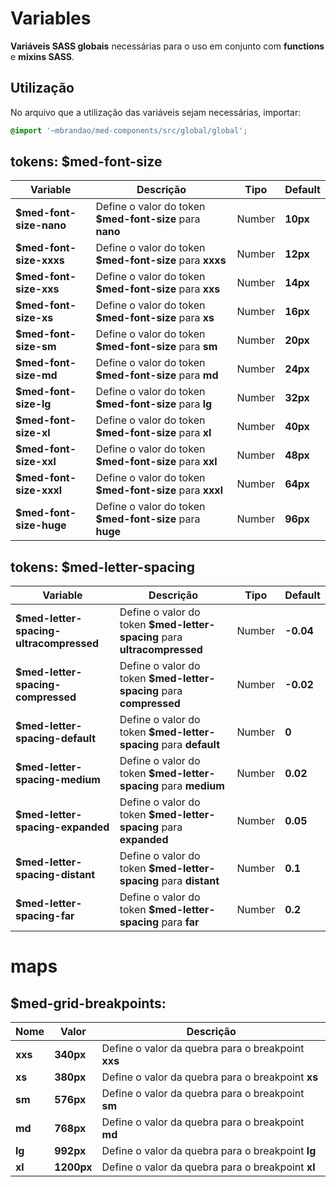 
<Meta title="global/variables" />

# Variables

**Variáveis SASS globais** necessárias para o uso em conjunto com **functions** e **mixins SASS**.

## Utilização

No arquivo que a utilização das variáveis sejam necessárias, importar:

``` scss
@import '~mbrandao/med-components/src/global/global';
```

## tokens: $med-font-size

| Variable                | Descrição                                                | Tipo   | Default  |
| ----------------------- | -------------------------------------------------------- | ------ | -------- |
| **$med-font-size-nano** | Define o valor do token **$med-font-size** para **nano** | Number | **10px** |
| **$med-font-size-xxxs** | Define o valor do token **$med-font-size** para **xxxs** | Number | **12px** |
| **$med-font-size-xxs**  | Define o valor do token **$med-font-size** para **xxs**  | Number | **14px** |
| **$med-font-size-xs**   | Define o valor do token **$med-font-size** para **xs**   | Number | **16px** |
| **$med-font-size-sm**   | Define o valor do token **$med-font-size** para **sm**   | Number | **20px** |
| **$med-font-size-md**   | Define o valor do token **$med-font-size** para **md**   | Number | **24px** |
| **$med-font-size-lg**   | Define o valor do token **$med-font-size** para **lg**   | Number | **32px** |
| **$med-font-size-xl**   | Define o valor do token **$med-font-size** para **xl**   | Number | **40px** |
| **$med-font-size-xxl**  | Define o valor do token **$med-font-size** para **xxl**  | Number | **48px** |
| **$med-font-size-xxxl** | Define o valor do token **$med-font-size** para **xxxl** | Number | **64px** |
| **$med-font-size-huge** | Define o valor do token **$med-font-size** para **huge** | Number | **96px** |

## tokens: $med-letter-spacing

| Variable                                | Descrição                                                                | Tipo   | Default   |
| --------------------------------------- | ------------------------------------------------------------------------ | ------ | --------- |
| **$med-letter-spacing-ultracompressed** | Define o valor do token **$med-letter-spacing** para **ultracompressed** | Number | **-0.04** |
| **$med-letter-spacing-compressed**      | Define o valor do token **$med-letter-spacing** para **compressed**      | Number | **-0.02** |
| **$med-letter-spacing-default**         | Define o valor do token **$med-letter-spacing** para **default**         | Number | **0**     |
| **$med-letter-spacing-medium**          | Define o valor do token **$med-letter-spacing** para **medium**          | Number | **0.02**  |
| **$med-letter-spacing-expanded**        | Define o valor do token **$med-letter-spacing** para **expanded**        | Number | **0.05**  |
| **$med-letter-spacing-distant**         | Define o valor do token **$med-letter-spacing** para **distant**         | Number | **0.1**   |
| **$med-letter-spacing-far**             | Define o valor do token **$med-letter-spacing** para **far**             | Number | **0.2**   |

# maps

## $med-grid-breakpoints:

| Nome    | Valor      | Descrição                                          |
| ------- | ---------- | -------------------------------------------------- |
| **xxs** | **340px**  | Define o valor da quebra para o breakpoint **xxs** |
| **xs**  | **380px**  | Define o valor da quebra para o breakpoint **xs**  |
| **sm**  | **576px**  | Define o valor da quebra para o breakpoint **sm**  |
| **md**  | **768px**  | Define o valor da quebra para o breakpoint **md**  |
| **lg**  | **992px**  | Define o valor da quebra para o breakpoint **lg**  |
| **xl**  | **1200px** | Define o valor da quebra para o breakpoint **xl**  |
